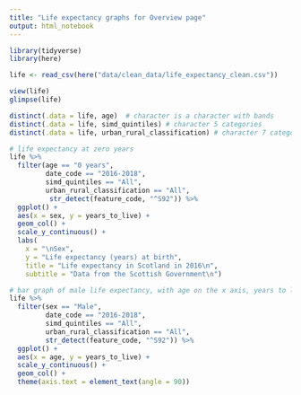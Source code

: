 ```yaml
---
title: "Life expectancy graphs for Overview page"
output: html_notebook
---
```


```r
library(tidyverse)
library(here)
```

```r
life <- read_csv(here("data/clean_data/life_expectancy_clean.csv"))
```

```r
view(life)
glimpse(life)
```

```r
distinct(.data = life, age)  # character is a character with bands
distinct(.data = life, simd_quintiles) # character 5 categories
distinct(.data = life, urban_rural_classification) # character 7 categories
```
```r
# life expectancy at zero years
life %>% 
  filter(age == "0 years",
         date_code == "2016-2018",
         simd_quintiles == "All",
         urban_rural_classification == "All",
          str_detect(feature_code, "^S92")) %>% 
  ggplot() +
  aes(x = sex, y = years_to_live) +
  geom_col() +
  scale_y_continuous() +
  labs(
    x = "\nSex",
    y = "Life expectancy (years) at birth",
    title = "Life expectancy in Scotland in 2016\n",
    subtitle = "Data from the Scottish Government\n")

```


```r
# bar graph of male life expectancy, with age on the x axis, years to live on y axis
life %>% 
  filter(sex == "Male",
         date_code == "2016-2018",
         simd_quintiles == "All",
         urban_rural_classification == "All",
         str_detect(feature_code, "^S92")) %>% 
  ggplot() +
  aes(x = age, y = years_to_live) +
  scale_y_continuous() +
  geom_col() +
  theme(axis.text = element_text(angle = 90))
```


